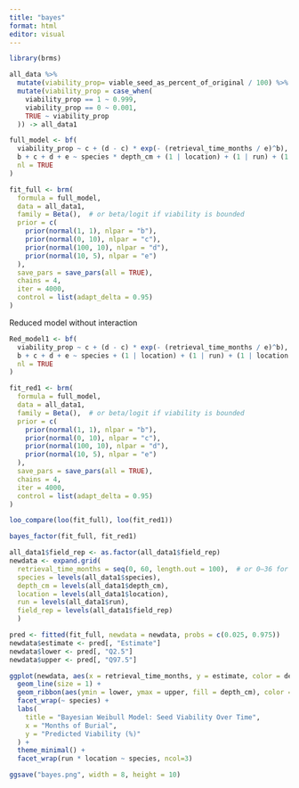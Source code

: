 ```yaml
---
title: "bayes"
format: html
editor: visual
---
```


```r
library(brms)
```


```r
all_data %>% 
  mutate(viability_prop= viable_seed_as_percent_of_original / 100) %>% 
  mutate(viability_prop = case_when(
    viability_prop == 1 ~ 0.999,
    viability_prop == 0 ~ 0.001,
    TRUE ~ viability_prop
  )) -> all_data1
```



```r
full_model <- bf(
  viability_prop ~ c + (d - c) * exp(- (retrieval_time_months / e)^b),
  b + c + d + e ~ species * depth_cm + (1 | location) + (1 | run) + (1 | location:field_rep),
  nl = TRUE
)
```


```r
fit_full <- brm(
  formula = full_model,
  data = all_data1,
  family = Beta(),  # or beta/logit if viability is bounded
  prior = c(
    prior(normal(1, 1), nlpar = "b"),
    prior(normal(0, 10), nlpar = "c"),
    prior(normal(100, 10), nlpar = "d"),
    prior(normal(10, 5), nlpar = "e")
  ),
  save_pars = save_pars(all = TRUE),  
  chains = 4,
  iter = 4000,
  control = list(adapt_delta = 0.95)
)
```

Reduced model without interaction

```r
Red_model1 <- bf(
  viability_prop ~ c + (d - c) * exp(- (retrieval_time_months / e)^b),
  b + c + d + e ~ species + (1 | location) + (1 | run) + (1 | location:field_rep),
  nl = TRUE
)
```


```r
fit_red1 <- brm(
  formula = full_model,
  data = all_data1,
  family = Beta(),  # or beta/logit if viability is bounded
  prior = c(
    prior(normal(1, 1), nlpar = "b"),
    prior(normal(0, 10), nlpar = "c"),
    prior(normal(100, 10), nlpar = "d"),
    prior(normal(10, 5), nlpar = "e")
  ),
  save_pars = save_pars(all = TRUE),  
  chains = 4,
  iter = 4000,
  control = list(adapt_delta = 0.95)
)
```


```r
loo_compare(loo(fit_full), loo(fit_red1))
```

```r
bayes_factor(fit_full, fit_red1)
```



```r
all_data1$field_rep <- as.factor(all_data1$field_rep)
newdata <- expand.grid(
  retrieval_time_months = seq(0, 60, length.out = 100),  # or 0–36 for run 2
  species = levels(all_data1$species),
  depth_cm = levels(all_data1$depth_cm),
  location = levels(all_data1$location),
  run = levels(all_data1$run),
  field_rep = levels(all_data1$field_rep)
  )
```


```r
pred <- fitted(fit_full, newdata = newdata, probs = c(0.025, 0.975))
newdata$estimate <- pred[, "Estimate"]
newdata$lower <- pred[, "Q2.5"]
newdata$upper <- pred[, "Q97.5"]

```



```r
ggplot(newdata, aes(x = retrieval_time_months, y = estimate, color = depth_cm)) +
  geom_line(size = 1) +
  geom_ribbon(aes(ymin = lower, ymax = upper, fill = depth_cm), color = NA, alpha = 0.2) +
  facet_wrap(~ species) +
  labs(
    title = "Bayesian Weibull Model: Seed Viability Over Time",
    x = "Months of Burial",
    y = "Predicted Viability (%)"
  ) +
  theme_minimal() +
  facet_wrap(run * location ~ species, ncol=3) 

ggsave("bayes.png", width = 8, height = 10)
```
















